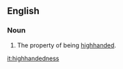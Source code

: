 ==English==

===Noun===
{{en-noun|-}}

# The property of being [[high-handed|highhanded]].

[[it:highhandedness]]